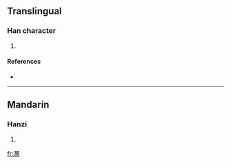 ==Translingual==

===Han character===
{{Han char|rn=85|rad=水|as=18|sn=21|four=|canj=水日弓人 (EANO)}}

# {{defn|Han|sort=水18}}

====References====
* {{Han ref|kx=0663.010|dkj=18760|dj=1072.010|hdz=31794.010|uh=704D|ud=28749}}

----

==Mandarin==

===Hanzi===
{{cmn-hanzi|pin=[[lí]] ([[li2]]), [[què]] ([[que4]]), [[shī]] ([[shi1]]), [[xǐ]] ([[xi3]]), [[xiǎn]] ([[xian3]])|wg=li<sup>2</sup>, ch'üeh<sup>4</sup>, shih<sup>1</sup>, hsi<sup>3</sup>, hsien<sup>3</sup>}}

# {{defn|Mandarin}}

[[fr:灍]]